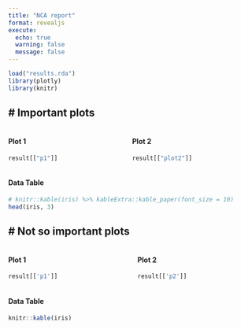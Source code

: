 ```yaml
---
title: "NCA report"
format: revealjs
execute:
  echo: true
  warning: false
  message: false
---
```


```r
load("results.rda")
library(plotly)
library(knitr)
```


# Important plots
------------------------------------------------------------------------
::: columns
::: column
#### Plot 1

```r
result[["p1"]]
```
:::

::: column
#### Plot 2

```r
result[["plot2"]]
```
:::
:::

#### Data Table

```r
# knitr::kable(iris) %>% kableExtra::kable_paper(font_size = 10)
head(iris, 3)
```


# Not so important plots
------------------------------------------------------------------------


::: columns

::: column
#### Plot 1
```r
result[['p1']]
```
:::

::: column
#### Plot 2
```r
result[['p2']]
```
:::

:::

#### Data Table
```r
knitr::kable(iris)
```
